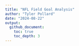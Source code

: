 ```yaml
---
title: "NFL Field Goal Analysis"
author: "Tyler Pollard"
date: "2024-08-22"
output:
  github_document:
    toc: true
    toc_depth: 3
---
```


